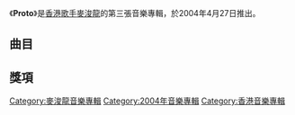 {{unreferenced|time=2015-08-27T04:20:49+00:00}}
{{Album infobox | <!-- See Wikipedia:WikiProject_Albums -->
|  Name        = Proto
|  Type        = [[專輯|專輯]]
|  Artist      = [[麥浚龍|麥浚龍]]
|  Cover       = 麥浚龍 Proto.jpg
|  Released    = 2004年4月27日
|  Recorded    = 2004年
|  Genre       = [[粵語流行音樂|粵語流行音樂]]
|  Length      = 39:05
|  Label       = [[Silly_Thing|Silly Thing]]<br>[[環球唱片_(香港)|環球唱片]]
|  Last album  = [[Next_Step|Next Step]]<br>（2003年）
|  This album  = '''Proto'''<br>（2004年）
|  Next album  = [[Otherside|Otherside]]<br>（2005年）
}}

《'''Proto'''》是[[香港|香港]][[歌手|歌手]][[麥浚龍|麥浚龍]]的第三張音樂專輯，於2004年4月27日推出。

==曲目==
{{tracklist
| headline        = CD
| total_length    = 39:05
| title_width = 16%

| title1 = 怪物小王子
| music1 = [[王雙駿|王雙駿]]
| lyrics1 = [[林夕|林夕]]
| arranger1 = 王雙駿
| producer1 = 王雙駿
| longnote1 = 
| length1 = 4:01

| title2 = 非公開表演
| music2 = [[Jerald|Jerald]]
| lyrics2 = [[梁勵文|梁勵文]]<br>（Rap詞：Jerald）
| arranger2 = Jerald
| producer2 = Jerald
| longnote2 = 
| length2 = 3:28

| title3 = 放棄愛情
| music3 = Jerald
| lyrics3 = [[楊愛媛|楊愛媛]]
| arranger3 = [[陳永良|Jerald's Dad]]
| producer3 = Jerald
| longnote3 = 
| length3 = 3:53

| title4 = 是誰後備
| music4 = [[古馳_(歌手)|古馳]]
| lyrics4 = [[周海渝|周海渝]]
| arranger4 = 古馳
| producer4 = Jerald
| longnote4 = 
| length4 = 4:05

| title5 = 不戀愛更好
| music5 = Jerald<br>[[麥浚龍|Juno]]
| lyrics5 = Juno
| arranger5 = Jerald
| producer5 = Jerald<br>Juno
| longnote5 = 
| length5 = 4:30

| title6 = 真功夫
| music6 = 王雙駿
| lyrics6 = [[周耀輝|周耀輝]]
| arranger6 = 王雙駿
| producer6 = 王雙駿
| longnote6 = 
| length6 = 3:42

| title7 = 我有時覺得
| music7 = [[柳重言|柳重言]]
| lyrics7 = [[黃偉文|黃偉文]]
| arranger7 = Jerald & His Dad
| producer7 = Jerald
| longnote7 = 
| length7 = 4:07

| title8 = 七號風球
| music8 = Jerald
| lyrics8 = [[袁卓中|袁卓中]]
| arranger8 = Jerald
| producer8 = Jerald
| longnote8 = 
| length8 = 3:26

| title9 = 耿耿於懷
| music9 = [[伍樂城|伍樂城]]
| lyrics9 = 黃偉文
| arranger9 = 伍樂城
| producer9 = 伍樂城
| longnote9 = 
| length9 = 3:39

| title10 = 是誰後備
| music10 = 古馳
| lyrics10 = 周海渝
| arranger10 = 古馳
| producer10 = 古馳<br>[[蕭潤邦|奧斯卡]]
| note10 = [[Bliss_(組合)|Bliss]]合唱
| longnote10 = 
| length10 = 4:10
}}
{{Track listing
| collapsed = yes
| headline = VCD曲目
| total_length = 
| title1 = 真功夫 MV
| title2 = 非公開表演 MV
}}

==獎項==

[[Category:麥浚龍音樂專輯|Category:麥浚龍音樂專輯]]
[[Category:2004年音樂專輯|Category:2004年音樂專輯]]
[[Category:香港音樂專輯|Category:香港音樂專輯]]